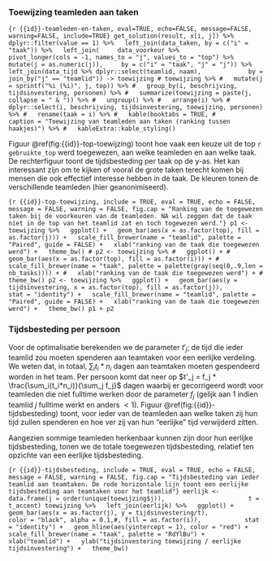 
### Toewijzing teamleden aan taken
```{r {{id}}-teamleden-en-taken, eval=TRUE, echo=FALSE, message=FALSE, warning=FALSE, include=TRUE}
get_solution(result, x[i, j]) %>% 
  dplyr::filter(value == 1) %>%
  left_join(data_taken, by = c("i" = "taak")) %>%
  left_join(
    data_voorkeur %>%
      pivot_longer(cols = -1, names_to = "j", values_to = "top") %>%
      mutate(j = as.numeric(j)),
    by = c("i" = "taak", "j" = "j")) %>%
  left_join(data_tijd %>% dplyr::select(teamlid, naam),
            by = join_by("j" == "teamlid")) -> toewijzing
# toewijzing %>%
#   mutate(j = sprintf("%i (%i)", j, top)) %>%
#   group_by(i, beschrijving, tijdsinvestering, personen) %>%
#   summarize(toewijzing = paste(j, collapse = " & ")) %>%
#   ungroup() %>%
#   arrange(i) %>%
#   dplyr::select(i, beschrijving, tijdsinvestering, toewijzing, personen) %>%
#   rename(taak = i) %>%
#   kable(booktabs = TRUE,
#         caption = "Toewijzing van teamleden aan taken (ranking tussen haakjes)") %>%
#   kableExtra::kable_styling()
```

Figuur \@ref(fig:{{id}}-top-toewijzing) toont hoe vaak een keuze uit de top `r gebruikte_top` werd toegewezen, aan welke teamleden en aan welke taak. De rechterfiguur toont de tijdsbesteding per taak op de y-as. Het kan interessant zijn om te kijken of vooral de grote taken terecht komen bij mensen die ook effectief interesse hebben in de taak. De kleuren tonen de verschillende teamleden (hier geanonimiseerd).

```{r {{id}}-top-toewijzing, include = TRUE, eval = TRUE, echo = FALSE, message = FALSE, warning = FALSE, fig.cap = "Ranking van de toegewezen taken bij de voorkeuren van de teamleden. NA wil zeggen dat de taak niet in de top van het teamlid zat en toch togewezen werd."}
p1 <- toewijzing %>%
  ggplot() +
  geom_bar(aes(x = as.factor(top), fill = as.factor(j))) +
  scale_fill_brewer(name = "teamlid", palette = "Paired", guide = FALSE) +
  xlab("ranking van de taak die toegewezen werd") +
  theme_bw()
# p2 <- toewijzing %>%
#   ggplot() +
#   geom_bar(aes(x = as.factor(top), fill = as.factor(i))) +
#   scale_fill_brewer(name = "taak", palette = palette(gray(seq(0,.9,len = nb_tasks)))) +
#   xlab("ranking van de taak die toegewezen werd") +
#   theme_bw()
p2 <- toewijzing %>%
  ggplot() +
  geom_bar(aes(y = tijdsinvestering, x = as.factor(top), fill = as.factor(j)),
           stat = "identity") +
  scale_fill_brewer(name = "teamlid", palette = "Paired", guide = FALSE) +
  xlab("ranking van de taak die toegewezen werd") +
  theme_bw()
p1 + p2
```

### Tijdsbesteding per persoon 

Voor de optimalisatie berekenden we de parameter $t'_{j}$; de tijd die ieder teamlid zou moeten spenderen aan teamtaken voor een eerlijke verdeling. We weten dat, in totaal, $\sum_i t_i*n_i$ dagen aan teamtaken moeten gespendeerd worden in het team. Per persoon komt dat neer op $t'_j = f_j * \frac{\sum_i(t_i*n_i)}{\sum_j f_j}$ dagen waarbij er gecorrigeerd wordt voor teamleden die niet fulltime werken door de parameter $f_j$ (gelijk aan 1 indien teamlid $j$ fulltime werkt en anders $<1$). Figuur \@ref(fig:{{id}}-tijdsbesteding) toont, voor ieder van de teamleden aan welke taken zij hun tijd zullen spenderen en hoe ver zij van hun "eerlijke" tijd verwijderd zitten.

Aangezien sommige teamleden herkenbaar kunnen zijn door hun eerlijke tijdsbesteding, tonen we de totale toegewezen tijdsbesteding, relatief ten opzichte van een eerlijke tijdsbesteding.


```{r {{id}}-tijdsbesteding, include = TRUE, eval = TRUE, echo = FALSE, message = FALSE, warning = FALSE, fig.cap = "Tijdsbesteding van ieder teamlid aan teamtaken. De rode horizontale lijn toont een eerlijke tijdsbesteding aan teamtaken voor het teamlid"}
eerlijk <- data.frame(j = order(unique(toewijzing$j)),
                      t = t_accent)
toewijzing %>%
  left_join(eerlijk) %>%
  ggplot() +
  geom_bar(aes(x = as.factor(j), y = tijdsinvestering/t),
           color = "black", alpha = 0.1,#, fill = as.factor(i)),
           stat = "identity") +
  geom_hline(aes(yintercept = 1), color = "red") +
  scale_fill_brewer(name = "taak", palette = "RdYlBu") +
  xlab("teamlid") +
  ylab("tijdsinvestering toewijzing / eerlijke tijdsinvestering") +
  theme_bw()
```
